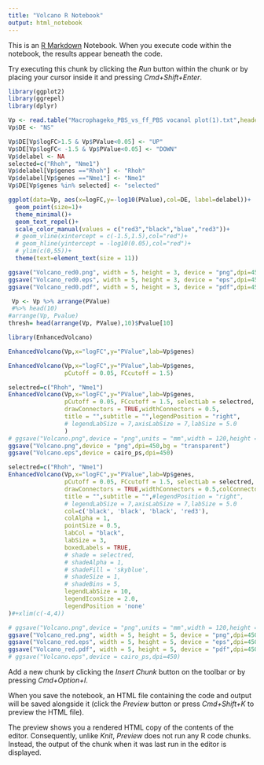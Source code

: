 ```yaml
---
title: "Volcano R Notebook"
output: html_notebook
---
```


This is an [R Markdown](http://rmarkdown.rstudio.com) Notebook. When you execute code within the notebook, the results appear beneath the code. 

Try executing this chunk by clicking the *Run* button within the chunk or by placing your cursor inside it and pressing *Cmd+Shift+Enter*. 
```r
library(ggplot2)
library(ggrepel)
library(dplyr)
```


```r
Vp <- read.table("Macrophageko_PBS_vs_ff_PBS vocanol plot(1).txt",header = T,sep="\t")
Vp$DE <- "NS"
```

```r
Vp$DE[Vp$logFC>1.5 & Vp$PValue<0.05] <- "UP"
Vp$DE[Vp$logFC< -1.5 & Vp$PValue<0.05] <- "DOWN"
Vp$delabel <- NA
selected=c("Rhoh", "Nme1")
Vp$delabel[Vp$genes =="Rhoh"] <- "Rhoh"
Vp$delabel[Vp$genes =="Nme1"] <- "Nme1"
Vp$DE[Vp$genes %in% selected] <- "selected"
```
```r
ggplot(data=Vp, aes(x=logFC,y=-log10(PValue),col=DE, label=delabel))+
  geom_point(size=1)+
  theme_minimal()+
  geom_text_repel()+
  scale_color_manual(values = c("red3","black","blue","red3"))+
  # geom_vline(xintercept = c(-1.5,1.5),col="red")+
  # geom_hline(yintercept = -log10(0.05),col="red")+
  # ylim(c(0,55))+
  theme(text=element_text(size = 11))
```
```r
ggsave("Volcano_red0.png", width = 5, height = 3, device = "png",dpi=450,bg = "transparent")
ggsave("Volcano_red0.eps", width = 5, height = 3, device = "eps",dpi=450,bg = "transparent")
ggsave("Volcano_red0.pdf", width = 5, height = 3, device = "pdf",dpi=450,bg = "transparent")
```

```r
 Vp <- Vp %>% arrange(PValue)
 #%>% head(10)
#arrange(Vp, Pvalue)
thresh= head(arrange(Vp, PValue),10)$Pvalue[10]
```

```r
library(EnhancedVolcano)
```
```r
EnhancedVolcano(Vp,x="logFC",y="PValue",lab=Vp$genes)
```

```r
EnhancedVolcano(Vp,x="logFC",y="PValue",lab=Vp$genes,
                pCutoff = 0.05, FCcutoff = 1.5)
```
```r
selectred=c("Rhoh", "Nme1")
EnhancedVolcano(Vp,x="logFC",y="PValue",lab=Vp$genes,
                pCutoff = 0.05, FCcutoff = 1.5, selectLab = selectred,
                drawConnectors = TRUE,widthConnectors = 0.5,
                title = "",subtitle = "",legendPosition = "right",
                # legendLabSize = 7,axisLabSize = 7,labSize = 5.0
                )
# ggsave("Volcano.png",device = "png",units = "mm",width = 120,height = 85,dpi=450,bg = "transparent")
ggsave("Volcano.png",device = "png",dpi=450,bg = "transparent")
ggsave("Volcano.eps",device = cairo_ps,dpi=450)


```
```r
selectred=c("Rhoh", "Nme1")
EnhancedVolcano(Vp,x="logFC",y="PValue",lab=Vp$genes,
                pCutoff = 0.05, FCcutoff = 1.5, selectLab = selectred,
                drawConnectors = TRUE,widthConnectors = 0.5,colConnectors = 'blue',
                title = "",subtitle = "",#legendPosition = "right",
                # legendLabSize = 7,axisLabSize = 7,labSize = 5.0
                col=c('black', 'black', 'black', 'red3'),
                colAlpha = 1,
                pointSize = 0.5,
                labCol = "black",
                labSize = 3,
                boxedLabels = TRUE,
                # shade = selectred,
                # shadeAlpha = 1,
                # shadeFill = 'skyblue',
                # shadeSize = 1,
                # shadeBins = 5,
                legendLabSize = 10,
                legendIconSize = 2.0,
                legendPosition = 'none'
)#+xlim(c(-4,4))

# ggsave("Volcano.png",device = "png",units = "mm",width = 120,height = 85,dpi=450,bg = "transparent")
ggsave("Volcano_red.png", width = 5, height = 5, device = "png",dpi=450,bg = "transparent")
ggsave("Volcano_red.eps", width = 5, height = 5, device = "eps",dpi=450,bg = "transparent")
ggsave("Volcano_red.pdf", width = 5, height = 5, device = "pdf",dpi=450,bg = "transparent")
# ggsave("Volcano.eps",device = cairo_ps,dpi=450)


```


Add a new chunk by clicking the *Insert Chunk* button on the toolbar or by pressing *Cmd+Option+I*.

When you save the notebook, an HTML file containing the code and output will be saved alongside it (click the *Preview* button or press *Cmd+Shift+K* to preview the HTML file). 

The preview shows you a rendered HTML copy of the contents of the editor. Consequently, unlike *Knit*, *Preview* does not run any R code chunks. Instead, the output of the chunk when it was last run in the editor is displayed.

